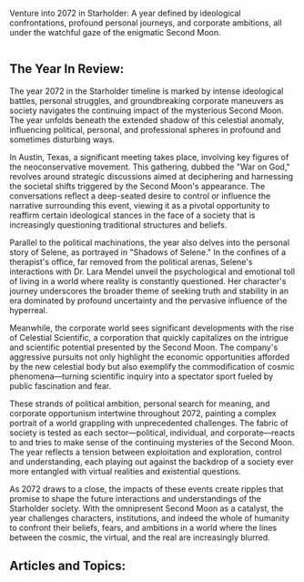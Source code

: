 Venture into 2072 in Starholder: A year defined by ideological confrontations, profound personal journeys, and corporate ambitions, all under the watchful gaze of the enigmatic Second Moon.

<img src="https://www.blockstar.com/wp-content/uploads/2024/06/2072-warongod-e1718988398316.png" alt="" />

## The Year In Review:
The year 2072 in the Starholder timeline is marked by intense ideological battles, personal struggles, and groundbreaking corporate maneuvers as society navigates the continuing impact of the mysterious Second Moon. The year unfolds beneath the extended shadow of this celestial anomaly, influencing political, personal, and professional spheres in profound and sometimes disturbing ways.

In Austin, Texas, a significant meeting takes place, involving key figures of the neoconservative movement. This gathering, dubbed the "War on God," revolves around strategic discussions aimed at deciphering and harnessing the societal shifts triggered by the Second Moon's appearance. The conversations reflect a deep-seated desire to control or influence the narrative surrounding this event, viewing it as a pivotal opportunity to reaffirm certain ideological stances in the face of a society that is increasingly questioning traditional structures and beliefs.

Parallel to the political machinations, the year also delves into the personal story of Selene, as portrayed in "Shadows of Selene." In the confines of a therapist's office, far removed from the political arenas, Selene's interactions with Dr. Lara Mendel unveil the psychological and emotional toll of living in a world where reality is constantly questioned. Her character's journey underscores the broader theme of seeking truth and stability in an era dominated by profound uncertainty and the pervasive influence of the hyperreal.

Meanwhile, the corporate world sees significant developments with the rise of Celestial Scientific, a corporation that quickly capitalizes on the intrigue and scientific potential presented by the Second Moon. The company's aggressive pursuits not only highlight the economic opportunities afforded by the new celestial body but also exemplify the commodification of cosmic phenomena—turning scientific inquiry into a spectator sport fueled by public fascination and fear.

These strands of political ambition, personal search for meaning, and corporate opportunism intertwine throughout 2072, painting a complex portrait of a world grappling with unprecedented challenges. The fabric of society is tested as each sector—political, individual, and corporate—reacts to and tries to make sense of the continuing mysteries of the Second Moon. The year reflects a tension between exploitation and exploration, control and understanding, each playing out against the backdrop of a society ever more entangled with virtual realities and existential questions.

As 2072 draws to a close, the impacts of these events create ripples that promise to shape the future interactions and understandings of the Starholder society. With the omnipresent Second Moon as a catalyst, the year challenges characters, institutions, and indeed the whole of humanity to confront their beliefs, fears, and ambitions in a world where the lines between the cosmic, the virtual, and the real are increasingly blurred.

## Articles and Topics:

